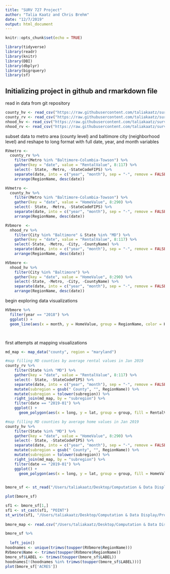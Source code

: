 ```yaml
---
title: "SURV 727 Project"
author: "Talia Kaatz and Chris Brehm"
date: "12/7/2019"
output: html_document
---
```


```r
knitr::opts_chunk$set(echo = TRUE)

library(tidyverse)
library(readr)
library(knitr)
library(DBI)
library(dbplyr)
library(bigrquery)
library(sf)

```

## Initializing project in github and rmarkdown file

read in data from git repository

```r

county_hv <- read_csv("https://raw.githubusercontent.com/taliakaatz/surv727project/master/county%20HV.csv")
county_rv <- read_csv("https://raw.githubusercontent.com/taliakaatz/surv727project/master/county%20RV.csv")
nhood_hv <- read_csv("https://raw.githubusercontent.com/taliakaatz/surv727project/master/neighborhood%20HV.csv")
nhood_rv <- read_csv("https://raw.githubusercontent.com/taliakaatz/surv727project/master/neighborhood%20RV.csv")


```


subset data to metro area (county level) and baltimore city (neighborhood level) and reshape to long format with full date, year, and month variables



```r

RVmetro <- 
  county_rv %>% 
    filter(Metro %in% "Baltimore-Columbia-Towson") %>%
    gather(key = "date", value = "RentalValue", 8:117) %>%
    select(- State, -Metro, -StateCodeFIPS) %>%
    separate(date, into = c("year", "month"), sep = "-", remove = FALSE) %>%
    arrange(RegionName, desc(date))

HVmetro <- 
  county_hv %>% 
    filter(Metro %in% "Baltimore-Columbia-Towson") %>%
    gather(key = "date", value = "HomeValue", 8:290) %>%
    select(- State, -Metro, -StateCodeFIPS) %>%
    separate(date, into = c("year", "month"), sep = "-", remove = FALSE) %>%
    arrange(RegionName, desc(date))

RVbmore  <-
  nhood_rv %>% 
    filter(City %in% "Baltimore" & State %in% "MD") %>%
    gather(key = "date", value = "RentalValue", 8:117) %>%
    select(-State, -Metro, -City, -CountyName) %>%
    separate(date, into = c("year", "month"), sep = "-", remove = FALSE) %>%
    arrange(RegionName, desc(date))

HVbmore <-
  nhood_hv %>% 
    filter(City %in% "Baltimore") %>%
    gather(key = "date", value = "HomeValue", 8:290) %>%
    select(-State, -Metro, -City, -CountyName) %>%
    separate(date, into = c("year", "month"), sep = "-", remove = FALSE) %>%
    arrange(RegionName, desc(date))

```


begin exploring data visualizations

```r

HVbmore %>%
  filter(year == "2018") %>%
  ggplot() +
  geom_line(aes(x = month, y = HomeValue, group = RegionName, color = HomeValue))




```


first attempts at mapping visualizations


```r
md_map <- map_data("county", region = "maryland")

#map filling MD counties by average rental values in Jan 2019
county_rv %>% 
    filter(State %in% "MD") %>%
    gather(key = "date", value = "RentalValue", 8:117) %>%
    select(- State, -StateCodeFIPS) %>%
    separate(date, into = c("year", "month"), sep = "-", remove = FALSE) %>%
    mutate(subregion = gsub(" County", "", RegionName)) %>%
    mutate(subregion = tolower(subregion)) %>%
    right_join(md_map, by = "subregion") %>%
    filter(date == "2019-01") %>%
    ggplot() + 
      geom_polygon(aes(x = long, y = lat, group = group, fill = RentalValue))

#map filling MD counties by average home values in Jan 2019
county_hv %>% 
    filter(State %in% "MD") %>%
    gather(key = "date", value = "HomeValue", 8:290) %>%
    select(- State, -StateCodeFIPS) %>%
    separate(date, into = c("year", "month"), sep = "-", remove = FALSE) %>%
    mutate(subregion = gsub(" County", "", RegionName)) %>%
    mutate(subregion = tolower(subregion)) %>%
    right_join(md_map, by = "subregion") %>%
    filter(date == "2019-01") %>%
    ggplot() + 
      geom_polygon(aes(x = long, y = lat, group = group, fill = HomeValue))

    
bmore_sf <- st_read("/Users/taliakaatz/Desktop/Computation & Data Display/Project Folder/baltimore city shape files/Maryland_Baltimore_City_Neighborhoods.shp")

plot(bmore_sf)

sf1 <- bmore_sf[1,]
sf1 <- st_cast(sf1, "POINT")
st_write(sf1, "/Users/taliakaatz/Desktop/Computation & Data Display/Project Folder/baltimore city shape files/geo baltimore city.csv", layer_options = "GEOMETRY=AS_XY")
  
bmore_map <- read.csv("/Users/taliakaatz/Desktop/Computation & Data Display/Project Folder/baltimore city shape files/geo baltimore city.csv")

bmore_sf %>%
  
  left_join()
hoodnames <- unique(trimws(toupper(RVbmore$RegionName)))
RVbmore$Name <- trimws(toupper(RVbmore$RegionName))
bmore_sf$LABEL <- trimws(toupper(bmore_sf$LABEL))
hoodnames[!(hoodnames %in% trimws(toupper(bmore_sf$LABEL)))]
plot(bmore_sf['ACRES'])
```

